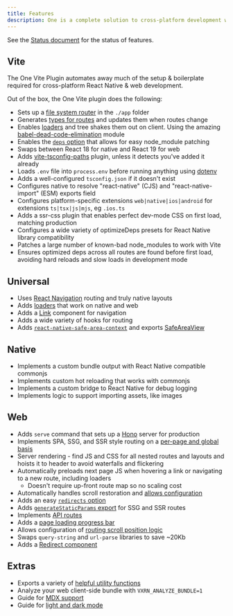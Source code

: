 ```yaml
---
title: Features
description: One is a complete solution to cross-platform development with React and React Native. We're experimenting with a features document to offer a high-level overview of One.
---
```


See the [Status document](/docs/status) for the status of features.

## Vite

The One Vite Plugin automates away much of the setup & boilerplate required for cross-platform React Native & web development.

Out of the box, the One Vite plugin does the following:

- Sets up a [file system router](/docs/routing) in the `./app` folder
- Generates [types for routes](/docs/routing#types) and updates them when routes change
- Enables [loaders](/docs/routing-loader) and tree shakes them out on client. Using the amazing [babel-dead-code-elimination](https://github.com/pcattori/babel-dead-code-elimination) module
- Enables the [`deps` option](/docs/configuration#deps) that allows for easy node_module patching
- Swaps between React 18 for native and React 19 for web
- Adds [vite-tsconfig-paths](https://github.com/aleclarson/vite-tsconfig-paths) plugin, unless it detects you've added it already
- Loads `.env` file into `process.env` before running anything using [dotenv](https://www.npmjs.com/package/dotenv)
- Adds a well-configured `tsconfig.json` if it doesn't exist
- Configures native to resolve "react-native" (CJS) and "react-native-import" (ESM) exports field
- Configures platform-specific extensions `web|native|ios|android` for extensions `ts|tsx|js|mjs`, eg `.ios.ts`
- Adds a ssr-css plugin that enables perfect dev-mode CSS on first load, matching production
- Configures a wide variety of optimizeDeps presets for React Native library compatibility
- Patches a large number of known-bad node_modules to work with Vite
- Ensures optimized deps across all routes are found before first load, avoiding hard reloads and slow loads in development mode

## Universal

- Uses [React Navigation](https://reactnavigation.org/) routing and truly native layouts
- Adds [loaders](/docs/routing-loader) that work on native and web
- Adds a [Link](/docs/components-Link) component for navigation
- Adds a wide variety of hooks for routing
- Adds [`react-native-safe-area-context`](https://github.com/th3rdwave/react-native-safe-area-context) and exports [SafeAreaView](/docs/components-SafeAreaView)

## Native

- Implements a custom bundle output with React Native compatible commonjs
- Implements custom hot reloading that works with commonjs
- Implements a custom bridge to React Native for debug logging
- Implements logic to support importing assets, like images

## Web

- Adds `serve` command that sets up a [Hono](https://hono.dev/) server for production
- Implements SPA, SSG, and SSR style routing on a [per-page and global basis](/docs/routing-modes)
- Server rendering - find JS and CSS for all nested routes and layouts and hoists it to header to avoid waterfalls and flickering
- Automatically preloads next page JS when hovering a link or navigating to a new route, including loaders
  - Doesn't require up-front route map so no scaling cost
- Automatically handles scroll restoration and [allows configuration](/docs/components-ScrollRestoration)
- Adds an easy [`redirects` option](/docs/configuration)
- Adds [`generateStaticParams` export](/docs/routing-exports#generatestaticparams) for SSG and SSR routes
- Implements [API routes](/docs/routing-modes#api)
- Adds a [page loading progress bar](/docs/components-LoadProgressBar)
- Allows configuration of [routing scroll position logic](/docs/components-ScrollRestoration)
- Swaps `query-string` and `url-parse` libraries to save ~20Kb
- Adds a [Redirect component](/docs/components-Redirect) 

## Extras

- Exports a variety of [helpful utility functions](/docs/helpers-utility-functions)
- Analyze your web client-side bundle with `VXRN_ANALYZE_BUNDLE=1`
- Guide for [MDX support](/docs/guides-mdx)
- Guide for [light and dark mode](/docs/guides-dark-mode)
